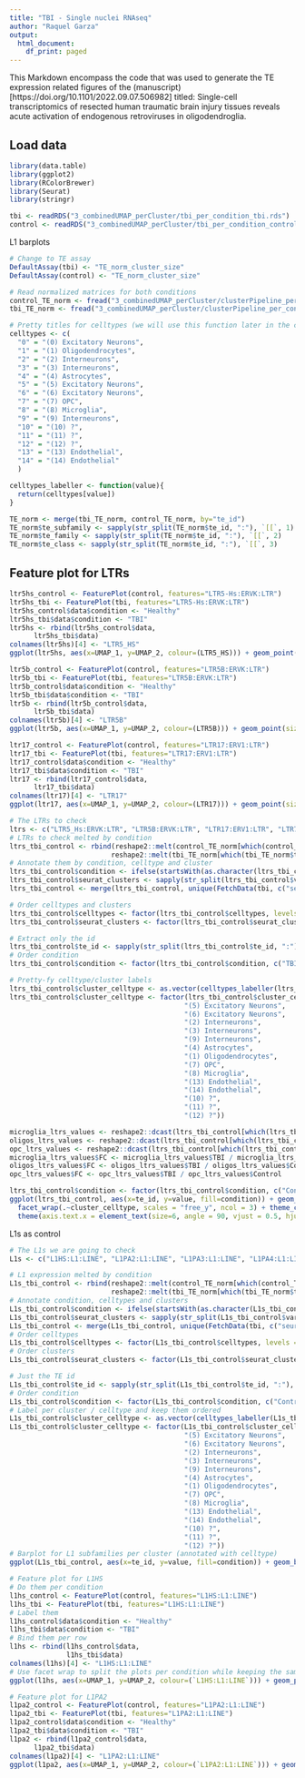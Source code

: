 ```yaml
---
title: "TBI - Single nuclei RNAseq"
author: "Raquel Garza"
output:
  html_document:
    df_print: paged
---
```


This Markdown encompass the code that was used to generate the TE expression related figures of the (manuscript)[https://doi.org/10.1101/2022.09.07.506982] titled: Single-cell transcriptomics of resected human traumatic brain injury tissues reveals acute activation of endogenous retroviruses in oligodendroglia.

## Load data
```r
library(data.table)
library(ggplot2)
library(RColorBrewer)
library(Seurat)
library(stringr)

tbi <- readRDS("3_combinedUMAP_perCluster/tbi_per_condition_tbi.rds")
control <- readRDS("3_combinedUMAP_perCluster/tbi_per_condition_control.rds")
```

L1 barplots
```r
# Change to TE assay
DefaultAssay(tbi) <- "TE_norm_cluster_size"
DefaultAssay(control) <- "TE_norm_cluster_size"

# Read normalized matrices for both conditions
control_TE_norm <- fread("3_combinedUMAP_perCluster/clusterPipeline_per_condition/TE_counts_normalized/multiple/control_TE_norm_cluster_size_matrix.csv", data.table = F)
tbi_TE_norm <- fread("3_combinedUMAP_perCluster/clusterPipeline_per_condition/TE_counts_normalized/multiple/tbi_TE_norm_cluster_size_matrix.csv", data.table = F)

# Pretty titles for celltypes (we will use this function later in the code)
celltypes <- c(
  "0" = "(0) Excitatory Neurons",
  "1" = "(1) Oligodendrocytes",
  "2" = "(2) Interneurons",
  "3" = "(3) Interneurons",
  "4" = "(4) Astrocytes",
  "5" = "(5) Excitatory Neurons",
  "6" = "(6) Excitatory Neurons",
  "7" = "(7) OPC",
  "8" = "(8) Microglia",
  "9" = "(9) Interneurons",
  "10" = "(10) ?",
  "11" = "(11) ?",
  "12" = "(12) ?",
  "13" = "(13) Endothelial",
  "14" = "(14) Endothelial"
  )

celltypes_labeller <- function(value){
  return(celltypes[value])
}

TE_norm <- merge(tbi_TE_norm, control_TE_norm, by="te_id")
TE_norm$te_subfamily <- sapply(str_split(TE_norm$te_id, ":"), `[[`, 1)
TE_norm$te_family <- sapply(str_split(TE_norm$te_id, ":"), `[[`, 2)
TE_norm$te_class <- sapply(str_split(TE_norm$te_id, ":"), `[[`, 3)

```


## Feature plot for LTRs
```r
ltr5hs_control <- FeaturePlot(control, features="LTR5-Hs:ERVK:LTR")
ltr5hs_tbi <- FeaturePlot(tbi, features="LTR5-Hs:ERVK:LTR")
ltr5hs_control$data$condition <- "Healthy"
ltr5hs_tbi$data$condition <- "TBI"
ltr5hs <- rbind(ltr5hs_control$data, 
      ltr5hs_tbi$data)
colnames(ltr5hs)[4] <- "LTR5_HS"
ggplot(ltr5hs, aes(x=UMAP_1, y=UMAP_2, colour=(LTR5_HS))) + geom_point(size=0.5) + facet_wrap(.~condition) + theme_classic() + scale_color_gradient(low = "lightgray", high = "red") + labs(colour="Cluster expression\n(norm by num cells)") + theme(text=element_text(size=15)) + ggtitle("LTR5-HS")

ltr5b_control <- FeaturePlot(control, features="LTR5B:ERVK:LTR")
ltr5b_tbi <- FeaturePlot(tbi, features="LTR5B:ERVK:LTR")
ltr5b_control$data$condition <- "Healthy"
ltr5b_tbi$data$condition <- "TBI"
ltr5b <- rbind(ltr5b_control$data, 
      ltr5b_tbi$data)
colnames(ltr5b)[4] <- "LTR5B"
ggplot(ltr5b, aes(x=UMAP_1, y=UMAP_2, colour=(LTR5B))) + geom_point(size=0.5) + facet_wrap(.~condition) + theme_classic() + scale_color_gradient(low = "lightgray", high = "red") + labs(colour="Cluster expression\n(norm by num cells)") + theme(text=element_text(size=15)) + ggtitle("LTR5B")

ltr17_control <- FeaturePlot(control, features="LTR17:ERV1:LTR")
ltr17_tbi <- FeaturePlot(tbi, features="LTR17:ERV1:LTR")
ltr17_control$data$condition <- "Healthy"
ltr17_tbi$data$condition <- "TBI"
ltr17 <- rbind(ltr17_control$data, 
      ltr17_tbi$data)
colnames(ltr17)[4] <- "LTR17"
ggplot(ltr17, aes(x=UMAP_1, y=UMAP_2, colour=(LTR17))) + geom_point(size=0.5) + facet_wrap(.~condition) + theme_classic() + scale_color_gradient(low = "lightgray", high = "red") + labs(colour="Cluster expression\n(norm by num cells)") + theme(text=element_text(size=15)) + ggtitle("LTR17")
```

```r
# The LTRs to check
ltrs <- c("LTR5_Hs:ERVK:LTR", "LTR5B:ERVK:LTR", "LTR17:ERV1:LTR", "LTR7:ERV1:LTR")
# LTRs to check melted by condition
ltrs_tbi_control <- rbind(reshape2::melt(control_TE_norm[which(control_TE_norm$te_id %in% ltrs) ,c("te_id", paste("tbi_per_condition_control_", as.character(unique(control$seurat_clusters)), sep=""))], by="te_id"),
                         reshape2::melt(tbi_TE_norm[which(tbi_TE_norm$te_id %in% ltrs) ,c("te_id", paste("tbi_per_condition_tbi_", as.character(unique(tbi$seurat_clusters)), sep=""))], by="te_id"))
# Annotate them by condition, celltype and cluster
ltrs_tbi_control$condition <- ifelse(startsWith(as.character(ltrs_tbi_control$variable), "tbi_per_condition_tbi_"), "TBI", "Control")
ltrs_tbi_control$seurat_clusters <- sapply(str_split(ltrs_tbi_control$variable, "_"), `[[`, 5)
ltrs_tbi_control <- merge(ltrs_tbi_control, unique(FetchData(tbi, c("seurat_clusters", "celltypes"))), by="seurat_clusters")

# Order celltypes and clusters
ltrs_tbi_control$celltypes <- factor(ltrs_tbi_control$celltypes, levels = c("Excitatory Neurons", "Interneurons", "?", "Astrocytes", "Oligodendrocytes", "OPC", "Microglia", "Endothelial"))
ltrs_tbi_control$seurat_clusters <- factor(ltrs_tbi_control$seurat_clusters, levels = as.character(c(0,1,2,3,4,5,6,7,8,9,10,11,12,13,14)))

# Extract only the id
ltrs_tbi_control$te_id <- sapply(str_split(ltrs_tbi_control$te_id, ":"), `[[`, 1)
# Order condition
ltrs_tbi_control$condition <- factor(ltrs_tbi_control$condition, c("TBI", "Control"))

# Pretty-fy celltype/cluster labels
ltrs_tbi_control$cluster_celltype <- as.vector(celltypes_labeller(ltrs_tbi_control$seurat_clusters))
ltrs_tbi_control$cluster_celltype <- factor(ltrs_tbi_control$cluster_celltype, c("(0) Excitatory Neurons",
                                           "(5) Excitatory Neurons",
                                           "(6) Excitatory Neurons",
                                           "(2) Interneurons",
                                           "(3) Interneurons",
                                           "(9) Interneurons",
                                           "(4) Astrocytes",
                                           "(1) Oligodendrocytes",
                                           "(7) OPC",
                                           "(8) Microglia",
                                           "(13) Endothelial",
                                           "(14) Endothelial",
                                           "(10) ?",
                                           "(11) ?",
                                           "(12) ?"))

microglia_ltrs_values <- reshape2::dcast(ltrs_tbi_control[which(ltrs_tbi_control$celltypes == "Microglia"),], formula = te_id~condition, value.var = "value")
oligos_ltrs_values <- reshape2::dcast(ltrs_tbi_control[which(ltrs_tbi_control$celltypes == "Oligodendrocytes"),], formula = te_id~condition, value.var = "value")
opc_ltrs_values <- reshape2::dcast(ltrs_tbi_control[which(ltrs_tbi_control$celltypes == "OPC"),], formula = te_id~condition, value.var = "value")
microglia_ltrs_values$FC <- microglia_ltrs_values$TBI / microglia_ltrs_values$Control
oligos_ltrs_values$FC <- oligos_ltrs_values$TBI / oligos_ltrs_values$Control
opc_ltrs_values$FC <- opc_ltrs_values$TBI / opc_ltrs_values$Control

ltrs_tbi_control$condition <- factor(ltrs_tbi_control$condition, c("Control", "TBI"))
ggplot(ltrs_tbi_control, aes(x=te_id, y=value, fill=condition)) + geom_bar(stat="identity", position = "dodge") + 
  facet_wrap(.~cluster_celltype, scales = "free_y", ncol = 3) + theme_classic()+ labs(x="", y="Normalized expression") + 
  theme(axis.text.x = element_text(size=6, angle = 90, vjust = 0.5, hjust=1))
```

L1s as control
```r
# The L1s we are going to check
L1s <- c("L1HS:L1:LINE", "L1PA2:L1:LINE", "L1PA3:L1:LINE", "L1PA4:L1:LINE", "L1PA5:L1:LINE", "L1PA6:L1:LINE", "L1PA7:L1:LINE")

# L1 expression melted by condition
L1s_tbi_control <- rbind(reshape2::melt(control_TE_norm[which(control_TE_norm$te_id %in% L1s) ,c("te_id", paste("tbi_per_condition_control_", as.character(unique(control$seurat_clusters)), sep=""))], by="te_id"),
                         reshape2::melt(tbi_TE_norm[which(tbi_TE_norm$te_id %in% L1s) ,c("te_id", paste("tbi_per_condition_tbi_", as.character(unique(tbi$seurat_clusters)), sep=""))], by="te_id"))
# Annotate condition, celltypes and clusters
L1s_tbi_control$condition <- ifelse(startsWith(as.character(L1s_tbi_control$variable), "tbi_per_condition_tbi_"), "TBI", "Control")
L1s_tbi_control$seurat_clusters <- sapply(str_split(L1s_tbi_control$variable, "_"), `[[`, 5)
L1s_tbi_control <- merge(L1s_tbi_control, unique(FetchData(tbi, c("seurat_clusters", "celltypes"))), by="seurat_clusters")
# Order celltypes
L1s_tbi_control$celltypes <- factor(L1s_tbi_control$celltypes, levels = c("Excitatory Neurons", "Interneurons", "?", "Astrocytes", "Oligodendrocytes", "OPC", "Microglia", "Endothelial"))
# Order clusters
L1s_tbi_control$seurat_clusters <- factor(L1s_tbi_control$seurat_clusters, levels = as.character(c(0,1,2,3,4,5,6,7,8,9,10,11,12,13,14)))

# Just the TE id
L1s_tbi_control$te_id <- sapply(str_split(L1s_tbi_control$te_id, ":"), `[[`, 1)
# Order condition
L1s_tbi_control$condition <- factor(L1s_tbi_control$condition, c("Control", "TBI"))
# Label per cluster / celltype and keep them ordered
L1s_tbi_control$cluster_celltype <- as.vector(celltypes_labeller(L1s_tbi_control$seurat_clusters))
L1s_tbi_control$cluster_celltype <- factor(L1s_tbi_control$cluster_celltype, c("(0) Excitatory Neurons",
                                           "(5) Excitatory Neurons",
                                           "(6) Excitatory Neurons",
                                           "(2) Interneurons",
                                           "(3) Interneurons",
                                           "(9) Interneurons",
                                           "(4) Astrocytes",
                                           "(1) Oligodendrocytes",
                                           "(7) OPC",
                                           "(8) Microglia",
                                           "(13) Endothelial",
                                           "(14) Endothelial",
                                           "(10) ?",
                                           "(11) ?",
                                           "(12) ?"))
# Barplot for L1 subfamilies per cluster (annotated with celltype)
ggplot(L1s_tbi_control, aes(x=te_id, y=value, fill=condition)) + geom_bar(stat="identity", position = "dodge") + facet_wrap(.~cluster_celltype, scales = "free_y", ncol = 5) + theme_classic() + labs(x="", y="Normalized expression")

# Feature plot for L1HS
# Do them per condition
l1hs_control <- FeaturePlot(control, features="L1HS:L1:LINE")
l1hs_tbi <- FeaturePlot(tbi, features="L1HS:L1:LINE")
# Label them
l1hs_control$data$condition <- "Healthy"
l1hs_tbi$data$condition <- "TBI"
# Bind them per row
l1hs <- rbind(l1hs_control$data, 
              l1hs_tbi$data)
colnames(l1hs)[4] <- "L1HS:L1:LINE"
# Use facet wrap to split the plots per condition while keeping the same scale!
ggplot(l1hs, aes(x=UMAP_1, y=UMAP_2, colour=(`L1HS:L1:LINE`))) + geom_point(size=0.5) + facet_wrap(.~condition) + theme_classic() + scale_color_gradient(low = "lightgray", high = "red") + labs(colour="Cluster expression\n(norm by num cells)") + theme(text=element_text(size=15)) + ggtitle("L1HS")

# Feature plot for L1PA2
l1pa2_control <- FeaturePlot(control, features="L1PA2:L1:LINE")
l1pa2_tbi <- FeaturePlot(tbi, features="L1PA2:L1:LINE")
l1pa2_control$data$condition <- "Healthy"
l1pa2_tbi$data$condition <- "TBI"
l1pa2 <- rbind(l1pa2_control$data, 
      l1pa2_tbi$data)
colnames(l1pa2)[4] <- "L1PA2:L1:LINE"
ggplot(l1pa2, aes(x=UMAP_1, y=UMAP_2, colour=(`L1PA2:L1:LINE`))) + geom_point(size=0.5) + facet_wrap(.~condition) + theme_classic() + scale_color_gradient(low = "lightgray", high = "red") + labs(colour="Cluster expression\n(norm by num cells)") + theme(text=element_text(size=15)) + ggtitle("L1PA2")
```

